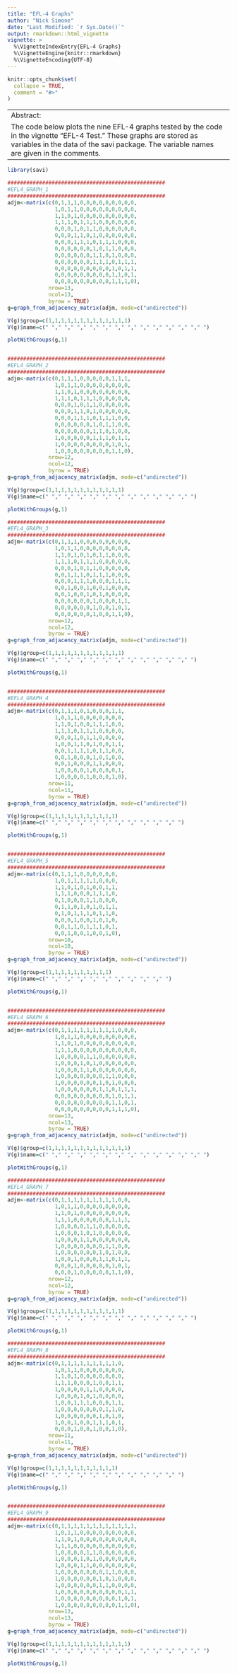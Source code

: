 ```yaml
---
title: "EFL-4 Graphs"
author: "Nick Simone"
date: "Last Modified: `r Sys.Date()`"
output: rmarkdown::html_vignette
vignette: >
  %\VignetteIndexEntry{EFL-4 Graphs}
  %\VignetteEngine{knitr::rmarkdown}
  %\VignetteEncoding{UTF-8}
---
```


```r
knitr::opts_chunk$set(
  collapse = TRUE,
  comment = "#>"
)
```

------
Abstract:
   The code below plots the nine EFL-4 graphs tested by the code in the vignette "EFL-4 Test."  These graphs are stored as variables in the data of the savi package.  The variable names are given in the comments.
------

```r
library(savi)

##################################################
#EFL4_GRAPH_1
##################################################
adjm<-matrix(c(0,1,1,1,0,0,0,0,0,0,0,0,0,
               1,0,1,1,0,0,0,0,0,0,0,0,0,
               1,1,0,1,0,0,0,0,0,0,0,0,0,
               1,1,1,0,1,1,1,0,0,0,0,0,0,
               0,0,0,1,0,1,1,0,0,0,0,0,0,
               0,0,0,1,1,0,1,0,0,0,0,0,0,
               0,0,0,1,1,1,0,1,1,1,0,0,0,
               0,0,0,0,0,0,1,0,1,1,0,0,0,
               0,0,0,0,0,0,1,1,0,1,0,0,0,
               0,0,0,0,0,0,1,1,1,0,1,1,1,
               0,0,0,0,0,0,0,0,0,1,0,1,1,
               0,0,0,0,0,0,0,0,0,1,1,0,1,
               0,0,0,0,0,0,0,0,0,1,1,1,0),
             nrow=13,
             ncol=13,
             byrow = TRUE)
g=graph_from_adjacency_matrix(adjm, mode=c("undirected"))

V(g)$group=c(1,1,1,1,1,1,1,1,1,1,1,1,1)
V(g)$name=c(" "," "," "," "," "," "," "," "," "," "," "," "," ")

plotWithGroups(g,1)


##################################################
#EFL4_GRAPH_2
##################################################
adjm<-matrix(c(0,1,1,1,0,0,0,0,0,1,1,1,
               1,0,1,1,0,0,0,0,0,0,0,0,
               1,1,0,1,0,0,0,0,0,0,0,0,
               1,1,1,0,1,1,1,0,0,0,0,0,
               0,0,0,1,0,1,1,0,0,0,0,0,
               0,0,0,1,1,0,1,0,0,0,0,0,
               0,0,0,1,1,1,0,1,1,1,0,0,
               0,0,0,0,0,0,1,0,1,1,0,0,
               0,0,0,0,0,0,1,1,0,1,0,0,
               1,0,0,0,0,0,1,1,1,0,1,1,
               1,0,0,0,0,0,0,0,0,1,0,1,
               1,0,0,0,0,0,0,0,0,1,1,0),
             nrow=12,
             ncol=12,
             byrow = TRUE)
g=graph_from_adjacency_matrix(adjm, mode=c("undirected"))

V(g)$group=c(1,1,1,1,1,1,1,1,1,1,1,1)
V(g)$name=c(" "," "," "," "," "," "," "," "," "," "," "," ")

plotWithGroups(g,1)

##################################################
#EFL4_GRAPH_3
##################################################
adjm<-matrix(c(0,1,1,1,0,0,0,0,0,0,0,0,
               1,0,1,1,0,0,0,0,0,0,0,0,
               1,1,0,1,0,1,0,1,1,0,0,0,
               1,1,1,0,1,1,1,0,0,0,0,0,
               0,0,0,1,0,1,1,0,0,0,0,0,
               0,0,1,1,1,0,1,1,1,0,0,0,
               0,0,0,1,1,1,0,0,0,1,1,1,
               0,0,1,0,0,1,0,0,1,0,0,0,
               0,0,1,0,0,1,0,1,0,0,0,0,
               0,0,0,0,0,0,1,0,0,0,1,1,
               0,0,0,0,0,0,1,0,0,1,0,1,
               0,0,0,0,0,0,1,0,0,1,1,0),
             nrow=12,
             ncol=12,
             byrow = TRUE)
g=graph_from_adjacency_matrix(adjm, mode=c("undirected"))

V(g)$group=c(1,1,1,1,1,1,1,1,1,1,1,1)
V(g)$name=c(" "," "," "," "," "," "," "," "," "," "," "," ")

plotWithGroups(g,1)


##################################################
#EFL4_GRAPH_4
##################################################
adjm<-matrix(c(0,1,1,1,0,1,0,0,0,1,1,
               1,0,1,1,0,0,0,0,0,0,0,
               1,1,0,1,0,0,1,1,1,0,0,
               1,1,1,0,1,1,1,0,0,0,0,
               0,0,0,1,0,1,1,0,0,0,0,
               1,0,0,1,1,0,1,0,0,1,1,
               0,0,1,1,1,1,0,1,1,0,0,
               0,0,1,0,0,0,1,0,1,0,0,
               0,0,1,0,0,0,1,1,0,0,0,
               1,0,0,0,0,1,0,0,0,0,1,
               1,0,0,0,0,1,0,0,0,1,0),
             nrow=11,
             ncol=11,
             byrow = TRUE)
g=graph_from_adjacency_matrix(adjm, mode=c("undirected"))

V(g)$group=c(1,1,1,1,1,1,1,1,1,1,1)
V(g)$name=c(" "," "," "," "," "," "," "," "," "," "," ")

plotWithGroups(g,1)


##################################################
#EFL4_GRAPH_5
##################################################
adjm<-matrix(c(0,1,1,1,0,0,0,0,0,0,
               1,0,1,1,1,1,1,0,0,0,
               1,1,0,1,0,1,0,0,1,1,
               1,1,1,0,0,0,1,1,1,0,
               0,1,0,0,0,1,1,0,0,0,
               0,1,1,0,1,0,1,0,1,1,
               0,1,0,1,1,1,0,1,1,0,
               0,0,0,1,0,0,1,0,1,0,
               0,0,1,1,0,1,1,1,0,1,
               0,0,1,0,0,1,0,0,1,0),
             nrow=10,
             ncol=10,
             byrow = TRUE)
g=graph_from_adjacency_matrix(adjm, mode=c("undirected"))

V(g)$group=c(1,1,1,1,1,1,1,1,1,1)
V(g)$name=c(" "," "," "," "," "," "," "," "," "," ")

plotWithGroups(g,1)


##################################################
#EFL4_GRAPH_6
##################################################
adjm<-matrix(c(0,1,1,1,1,1,1,1,1,1,0,0,0,
               1,0,1,1,0,0,0,0,0,0,0,0,0,
               1,1,0,1,0,0,0,0,0,0,0,0,0,
               1,1,1,0,0,0,0,0,0,0,0,0,0,
               1,0,0,0,0,1,1,0,0,0,0,0,0,
               1,0,0,0,1,0,1,0,0,0,0,0,0,
               1,0,0,0,1,1,0,0,0,0,0,0,0,
               1,0,0,0,0,0,0,0,1,1,0,0,0,
               1,0,0,0,0,0,0,1,0,1,0,0,0,
               1,0,0,0,0,0,0,1,1,0,1,1,1,
               0,0,0,0,0,0,0,0,0,1,0,1,1,
               0,0,0,0,0,0,0,0,0,1,1,0,1,
               0,0,0,0,0,0,0,0,0,1,1,1,0),
             nrow=13,
             ncol=13,
             byrow = TRUE)
g=graph_from_adjacency_matrix(adjm, mode=c("undirected"))

V(g)$group=c(1,1,1,1,1,1,1,1,1,1,1,1,1)
V(g)$name=c(" "," "," "," "," "," "," "," "," "," "," "," "," ")

plotWithGroups(g,1)

##################################################
#EFL4_GRAPH_7
##################################################
adjm<-matrix(c(0,1,1,1,1,1,1,1,1,1,0,0,
               1,0,1,1,0,0,0,0,0,0,0,0,
               1,1,0,1,0,0,0,0,0,0,0,0,
               1,1,1,0,0,0,0,0,0,1,1,1,
               1,0,0,0,0,1,1,0,0,0,0,0,
               1,0,0,0,1,0,1,0,0,0,0,0,
               1,0,0,0,1,1,0,0,0,0,0,0,
               1,0,0,0,0,0,0,0,1,1,0,0,
               1,0,0,0,0,0,0,1,0,1,0,0,
               1,0,0,1,0,0,0,1,1,0,1,1,
               0,0,0,1,0,0,0,0,0,1,0,1,
               0,0,0,1,0,0,0,0,0,1,1,0),
             nrow=12,
             ncol=12,
             byrow = TRUE)
g=graph_from_adjacency_matrix(adjm, mode=c("undirected"))

V(g)$group=c(1,1,1,1,1,1,1,1,1,1,1,1)
V(g)$name=c(" "," "," "," "," "," "," "," "," "," "," "," ")

plotWithGroups(g,1)

##################################################
#EFL4_GRAPH_8
##################################################
adjm<-matrix(c(0,1,1,1,1,1,1,1,1,1,0,
               1,0,1,1,0,0,0,0,0,0,0,
               1,1,0,1,0,0,0,0,0,0,0,
               1,1,1,0,0,0,1,0,0,1,1,
               1,0,0,0,0,1,1,0,0,0,0,
               1,0,0,0,1,0,1,0,0,0,0,
               1,0,0,1,1,1,0,0,0,1,1,
               1,0,0,0,0,0,0,0,1,1,0,
               1,0,0,0,0,0,0,1,0,1,0,
               1,0,0,1,0,0,1,1,1,0,1,
               0,0,0,1,0,0,1,0,0,1,0),
             nrow=11,
             ncol=11,
             byrow = TRUE)
g=graph_from_adjacency_matrix(adjm, mode=c("undirected"))

V(g)$group=c(1,1,1,1,1,1,1,1,1,1,1)
V(g)$name=c(" "," "," "," "," "," "," "," "," "," "," ")

plotWithGroups(g,1)


##################################################
#EFL4_GRAPH_9
##################################################
adjm<-matrix(c(0,1,1,1,1,1,1,1,1,1,1,1,1,
               1,0,1,1,0,0,0,0,0,0,0,0,0,
               1,1,0,1,0,0,0,0,0,0,0,0,0,
               1,1,1,0,0,0,0,0,0,0,0,0,0,
               1,0,0,0,0,1,1,0,0,0,0,0,0,
               1,0,0,0,1,0,1,0,0,0,0,0,0,
               1,0,0,0,1,1,0,0,0,0,0,0,0,
               1,0,0,0,0,0,0,0,1,1,0,0,0,
               1,0,0,0,0,0,0,1,0,1,0,0,0,
               1,0,0,0,0,0,0,1,1,0,0,0,0,
               1,0,0,0,0,0,0,0,0,0,0,1,1,
               1,0,0,0,0,0,0,0,0,0,1,0,1,
               1,0,0,0,0,0,0,0,0,0,1,1,0),
             nrow=13,
             ncol=13,
             byrow = TRUE)
g=graph_from_adjacency_matrix(adjm, mode=c("undirected"))

V(g)$group=c(1,1,1,1,1,1,1,1,1,1,1,1,1)
V(g)$name=c(" "," "," "," "," "," "," "," "," "," "," "," "," ")

plotWithGroups(g,1)

```
